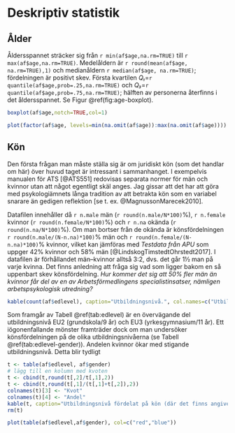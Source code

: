 # Deskriptiv statistik {#sec:deskriptiv-statistik}

## Ålder

Åldersspannet sträcker sig från `r min(af$age,na.rm=TRUE)` till `r max(af$age,na.rm=TRUE)`. Medelåldern är `r round(mean(af$age, na.rm=TRUE),1)` och medianåldern `r median(af$age, na.rm=TRUE)`; fördelningen är positivt skev. Första kvartilen *Q₁*=`r quantile(af$age,prob=.25,na.rm=TRUE)` och *Q₃*=`r quantile(af$age,prob=.75,na.rm=TRUE)`; hälften av personerna återfinns i det åldersspannet. Se Figur \@ref(fig:age-boxplot).

```r
boxplot(af$age,notch=TRUE,col=1)
```


```r
plot(factor(af$age, levels=min(na.omit(af$age)):max(na.omit(af$age))))
```

## Kön

Den första frågan man måste ställa sig är om juridiskt kön (som det handlar om här) över huvud taget är intressant i sammanhanget. I exempelvis manualen för ATS [@ATS551] redovisas separata normer för män och kvinnor utan att något egentligt skäl anges. Jag gissar att det har att göra med psykologiämnets långa tradition av att betrakta kön som en variabel snarare än gedigen reflektion [se t. ex. @MagnussonMarecek2010].

Datafilen innehåller då `r n.male` män (`r round(n.male/N*100)`%), `r n.female` kvinnor (`r round(n.female/N*100)`%) och `r n.na` okända (`r round(n.na/N*100)`%). Om man bortser från de okända är könsfördelningen `r round(n.male/(N-n.na)*100)`% män och `r round(n.female/(N-n.na)*100)`% kvinnor, vilket kan jämföras med *Testdata från APU* som uppger 42% kvinnor och 58% män [@LindskogTimstedtOhrstedt2017]. I datafilen är förhållandet män--kvinnor alltså 3:2, dvs. det går 1½ man på varje kvinna. Det finns anledning att fråga sig vad som ligger bakom en så uppenbart skev könsfördelning. *Hur kommer det sig att 50% fler män än kvinnor får del av en av Arbetsförmedlingens specialistinsatser, nämligen arbetspsykologisk utredning?*

```r
kable(count(af$edlevel), caption="Utbildningsnivå.", col.names=c("Utbildningsnivå","N"))
```

Som framgår av Tabell \@ref(tab:edlevel) är en övervägande del utbildningsnivå EU2 (grundskola/9 år) och EU3 (yrkesgymnasium/11 år). Ett iögonenfallande mönster framträder dock om man undersöker könsfördelningen på de olika utbildningsnivåerna (se Tabell \@ref(tab:edlevel-gender)). Andelen kvinnor ökar med stigande utbildningsnivå. Detta blir tydligt 

```r
t <- table(af$edlevel, af$gender)
# lägg till en kolumn med kvoten
t <- cbind(t,round(t[,2]/t[,1],2))
t <- cbind(t,round(t[,1]/(t[,1]+t[,2]),2))
colnames(t)[3] <- "Kvot"
colnames(t)[4] <- "Andel"
kable(t, caption="Utbildningsnivå fördelat på kön (där det finns angivet).")
rm(t)
```


```r
plot(table(af$edlevel,af$gender), col=c("red","blue"))
```

